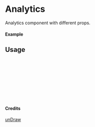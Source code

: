 
<Meta of={Analytics} title="unDraw/Analytics" />

# Analytics

Analytics component with different props.

#### Example

<Canvas of={Analytics.Primary} />

## Usage

```ts
import { Analytics } from "yadl-ui";

const Example = () => {
  return (
      <Analytics />
  );
};

export default Example;
```

#### Credits
[unDraw](https://undraw.co/illustrations)
